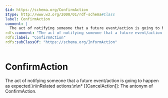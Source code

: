 ```yaml
---
$id: https://schema.org/ConfirmAction
$type: http://www.w3.org/2000/01/rdf-schema#Class
label: ConfirmAction
comment: |
  The act of notifying someone that a future event/action is going to happen as expected.\n\nRelated actions:\n\n* [[CancelAction]]: The antonym of ConfirmAction.
rdfs:comment: "The act of notifying someone that a future event/action is going to happen as expected.\\n\\nRelated actions:\\n\\n* [[CancelAction]]: The antonym of ConfirmAction."
rdfs:label: "ConfirmAction"
rdfs:subClassOf: "https://schema.org/InformAction"
---
```


# ConfirmAction

The act of notifying someone that a future event/action is going to happen as expected.\n\nRelated actions:\n\n* [[CancelAction]]: The antonym of ConfirmAction.

